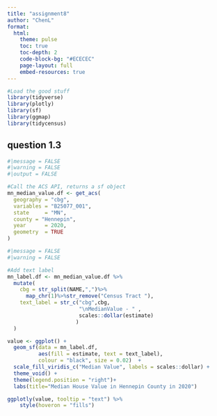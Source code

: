 ```yaml
---
title: "assignment8"
author: "ChenL"
format:
  html:
    theme: pulse
    toc: true
    toc-depth: 2
    code-block-bg: "#ECECEC"
    page-layout: full
    embed-resources: true
---
```

```r
#Load the good stuff
library(tidyverse)
library(plotly)
library(sf)
library(ggmap)
library(tidycensus)

```

## question 1.3


```r
#|message = FALSE
#|warning = FALSE
#|output = FALSE

#Call the ACS API, returns a sf object
mn_median_value.df <- get_acs(
  geography = "cbg",
  variables = "B25077_001", 
  state     = "MN",
  county = "Hennepin",
  year      = 2020,
  geometry  = TRUE
) 
```
```r
#|message = FALSE
#|warning = FALSE

#Add text label
mn_label.df <- mn_median_value.df %>%
  mutate(
    cbg = str_split(NAME,",")%>%
      map_chr(1)%>%str_remove("Census Tract "),
    text_label = str_c("cbg",cbg, 
                       "\nMedianValue - " ,
                       scales::dollar(estimate)
                      )
  )

value <- ggplot() + 
  geom_sf(data = mn_label.df, 
          aes(fill = estimate, text = text_label),
          colour = "black", size = 0.02)  + 
  scale_fill_viridis_c("Median Value", labels = scales::dollar) + 
  theme_void() +
  theme(legend.position = "right")+
  labs(title="Median House Value in Hennepin County in 2020")

ggplotly(value, tooltip = "text") %>%
    style(hoveron = "fills")

```
